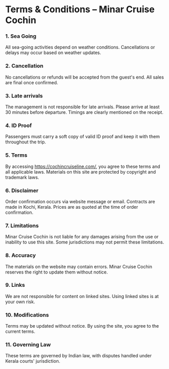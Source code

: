 
# Terms & Conditions – Minar Cruise Cochin


### 1. Sea Going
All sea-going activities depend on weather conditions. Cancellations or delays may occur based on weather updates.

### 2. Cancellation
No cancellations or refunds will be accepted from the guest's end. All sales are final once confirmed.

### 3. Late arrivals
The management is not responsible for late arrivals. Please arrive at least 30 minutes before departure. Timings are clearly mentioned on the receipt.

### 4. ID Proof
Passengers must carry a soft copy of valid ID proof and keep it with them throughout the trip.

### 5. Terms
By accessing https://cochincruiseline.com/, you agree to these terms and all applicable laws. Materials on this site are protected by copyright and trademark laws.

### 6. Disclaimer
Order confirmation occurs via website message or email. Contracts are made in Kochi, Kerala. Prices are as quoted at the time of order confirmation.

### 7. Limitations
Minar Cruise Cochin is not liable for any damages arising from the use or inability to use this site. Some jurisdictions may not permit these limitations.

### 8. Accuracy
The materials on the website may contain errors. Minar Cruise Cochin reserves the right to update them without notice.

### 9. Links
We are not responsible for content on linked sites. Using linked sites is at your own risk.

### 10. Modifications
Terms may be updated without notice. By using the site, you agree to the current terms.

### 11. Governing Law
These terms are governed by Indian law, with disputes handled under Kerala courts' jurisdiction.